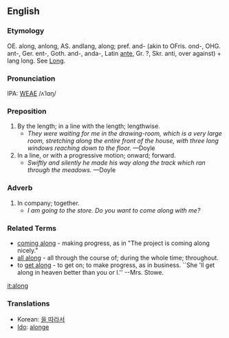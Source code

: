 ==English==
===Etymology===
OE. along, anlong, AS. andlang, along; pref. and- (akin to OFris. ond-, OHG. ant-, Ger. ent-, Goth. and-, anda-, Latin [[ante]], Gr. ?, Skr. anti, over against) + lang long.  See [[Long]].

===Pronunciation===
IPA: [[WEAE]] /ʌˈlɑŋ/

===Preposition===
# By the length; in a line with the length; lengthwise.
#*''They were waiting for me in the drawing-room, which is a very large room, stretching along the entire front of the house, with three long windows reaching down to the floor.'' &mdash;Doyle
# In a line, or with a progressive motion; onward; forward.
#* ''Swiftly and silently he made his way along the track which ran through the meadows.'' &mdash;Doyle

===Adverb===
# In company; together.
#* ''I am going to the store.  Do you want to come along with me?''

<!-- material copied from Webster's Revised Unabridged Dictionary (1913), changed around, new quotes. -->

===Related Terms===
* [[coming along]] - making progress, as in "The project is coming along nicely."
* [[all along]] -  all through the course of; during the whole  time; throughout.
* to [[get along]] -  to get on; to make progress, as in business. ``She 'll get along in heaven better than you or I.'' --Mrs. Stowe.

[[it:along]]


===Translations===
*Korean: [[을 따라서]]
*[[Ido]]: [[alonge]]